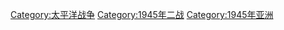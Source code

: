 [[Category:太平洋战争|Category:太平洋战争]]
[[Category:1945年二战|Category:1945年二战]]
[[Category:1945年亚洲|Category:1945年亚洲]]